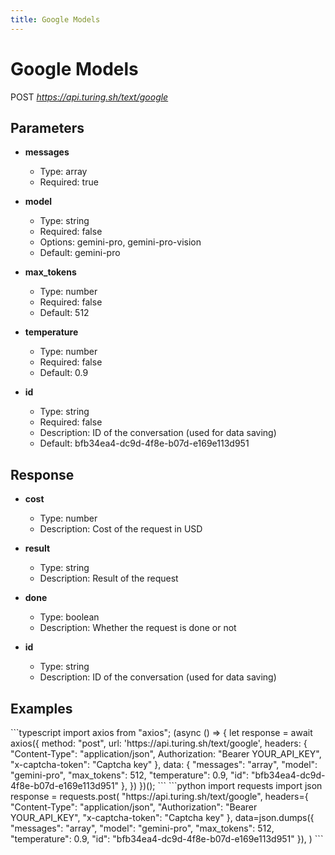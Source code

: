 ```yaml
---
title: Google Models
---
```


# Google Models
POST *https://api.turing.sh/text/google*

## Parameters


- **messages**
  - Type: array
  - Required: true

- **model**
  - Type: string
  - Required: false
  - Options: gemini-pro, gemini-pro-vision
  - Default: gemini-pro

- **max_tokens**
  - Type: number
  - Required: false
  - Default: 512

- **temperature**
  - Type: number
  - Required: false
  - Default: 0.9

- **id**
  - Type: string
  - Required: false
  - Description: ID of the conversation (used for data saving)
  - Default: bfb34ea4-dc9d-4f8e-b07d-e169e113d951

## Response


- **cost**
  - Type: number
  - Description: Cost of the request in USD

- **result**
  - Type: string
  - Description: Result of the request

- **done**
  - Type: boolean
  - Description: Whether the request is done or not

- **id**
  - Type: string
  - Description: ID of the conversation (used for data saving)

## Examples

<CodeGroup title="Google Models example">
  ```typescript
  import axios from "axios";
  (async () => {
    let response = await axios({
      method: "post",
      url: 'https://api.turing.sh/text/google',
      headers: {
        "Content-Type": "application/json",
        Authorization: "Bearer YOUR_API_KEY",
        "x-captcha-token": "Captcha key"
      },
      data: {
  "messages": "array",
  "model": "gemini-pro",
  "max_tokens": 512,
  "temperature": 0.9,
  "id": "bfb34ea4-dc9d-4f8e-b07d-e169e113d951"
},
    })
  })();
  ```
  ```python
  import requests
  import json
  response = requests.post(
    "https://api.turing.sh/text/google",
    headers={
      "Content-Type": "application/json",
      "Authorization": "Bearer YOUR_API_KEY",
      "x-captcha-token": "Captcha key"
    },
    data=json.dumps({
  "messages": "array",
  "model": "gemini-pro",
  "max_tokens": 512,
  "temperature": 0.9,
  "id": "bfb34ea4-dc9d-4f8e-b07d-e169e113d951"
}),
  )
  ```
</CodeGroup>